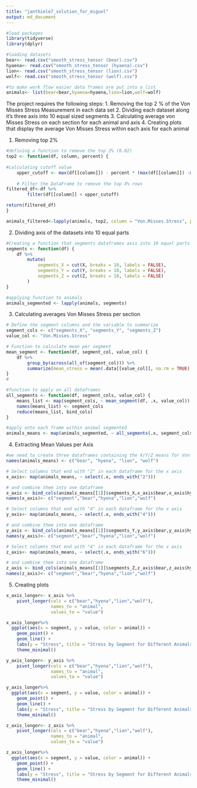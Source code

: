 ```yaml
---
title: "janthiele7_solution_for_miguel"
output: md_document
---
```


```r
#load packages
library(tidyverse)
library(dplyr)
```

```r
#loading datasets
bear<- read.csv("smooth_stress_tensor (bear).csv")
hyaena<- read.csv("smooth_stress_tensor (hyaena).csv")
lion<- read.csv("smooth_stress_tensor (lion).csv")
wolf<- read.csv("smooth_stress_tensor (wolf).csv")
```

```r
#to make work flow easier data frames are put into a list
animals<- list(bear=bear,hyaena=hyaena,lion=lion,wolf=wolf)
```


The project requires the following steps:
1. Removing the top 2 % of the Von Misses Stress Measurement in each data set
2. Dividing each dataset along it's three axis into 10 equal sized segments 
3. Calculating average von Misses Stress on each section for each animal and axis
4. Creating plots that display the average Von Misses Stress within each axis for each animal

1. Removing top 2% 
```r
#defining a function to remove the top 2% (0.02)
top2 <- function(df, column, percent) {
  
#calculating cutoff value 
    upper_cutoff <- max(df[[column]]) - percent * (max(df[[column]]) -min(df[[column]]))
    
    # Filter the DataFrame to remove the top X% rows
filtered_df<-df %>%
        filter(df[[column]] < upper_cutoff)

return(filtered_df)
}
```

```r
animals_filtered<-lapply(animals, top2, column = "Von.Misses.Stress", percent = 0.02)
```

2. Dividing axis of the datasets into 10 equal parts
```r
#Creating a function that segments dataframes axis into 10 equal parts
segments <- function(df) {
    df %>%
        mutate(
            segments_X = cut(X, breaks = 10, labels = FALSE),
            segments_Y = cut(Y, breaks = 10, labels = FALSE),
            segments_Z = cut(Z, breaks = 10, labels = FALSE)
        )
}
```

```r
#applying function to animals 
animals_segmented <- lapply(animals, segments)
```

3. Calculating averages Von Misses Stress per section

```r
# Define the segment columns and the variable to summarize
segment_cols <- c("segments_X", "segments_Y", "segments_Z")
value_col <- "Von.Misses.Stress"

# Function to calculate mean per segment
mean_segment <- function(df, segment_col, value_col) {
    df %>%
        group_by(across(all_of(segment_col))) %>%
        summarize(mean_stress = mean(.data[[value_col]], na.rm = TRUE), .groups = 'drop')
}
# 

```


```r
#function to apply on all dataframes
all_segments <- function(df, segment_cols, value_col) {
    means_list <- map(segment_cols, ~ mean_segment(df, .x, value_col))
    names(means_list) <- segment_cols
    reduce(means_list, bind_cols)
}

```

```r
#apply onto each frame within animal segmented
animals_means <- map(animals_segmented, ~ all_segments(.x, segment_cols, value_col))

```

4. Extracting Mean Values per Axis
```r
#we need to create three dataframes containing the X/Y/Z means for Von Misses Stress for each animal
names(animals_means) <- c("bear", "hyena", "lion", "wolf")

# Select columns that end with "2" in each dataframe for the x axis
x_axis<- map(animals_means, ~ select(.x, ends_with("2")))

# and combine them into one dataframe
x_axis <- bind_cols(animals_means[[1]]$segments_X,x_axis$bear,x_axis$hyena,x_axis$lion,x_axis$wolf)
names(x_axis)<- c("segment","bear","hyena","lion","wolf")

# Select columns that end with "4" in each dataframe for the x axis
y_axis<- map(animals_means, ~ select(.x, ends_with("4")))

# and combine them into one dataframe
y_axis <- bind_cols(animals_means[[1]]$segments_Y,y_axis$bear,y_axis$hyena,y_axis$lion,y_axis$wolf)
names(y_axis)<- c("segment","bear","hyena","lion","wolf")

# Select columns that end with "4" in each dataframe for the x axis
z_axis<- map(animals_means, ~ select(.x, ends_with("6")))

# and combine them into one dataframe
z_axis <- bind_cols(animals_means[[1]]$segments_Z,z_axis$bear,z_axis$hyena,z_axis$lion,z_axis$wolf)
names(z_axis)<- c("segment","bear","hyena","lion","wolf")

```

5. Creating plots
```r
x_axis_longer<- x_axis %>%
    pivot_longer(cols = c("bear","hyena","lion","wolf"),
                 names_to = "animal",
                 values_to = "value")

x_axis_longer%>%
  ggplot(aes(x = segment, y = value, color = animal)) +
    geom_point() +
    geom_line() +
    labs(y = "Stress", title = "Stress by Segment for Different Animals") +
    theme_minimal()
```
```r
y_axis_longer<- y_axis %>%
    pivot_longer(cols = c("bear","hyena","lion","wolf"),
                 names_to = "animal",
                 values_to = "value")

y_axis_longer%>%
  ggplot(aes(x = segment, y = value, color = animal)) +
    geom_point() +
    geom_line() +
    labs(y = "Stress", title = "Stress by Segment for Different Animals") +
    theme_minimal()

```

```r
z_axis_longer<- z_axis %>%
    pivot_longer(cols = c("bear","hyena","lion","wolf"),
                 names_to = "animal",
                 values_to = "value")

z_axis_longer%>%
  ggplot(aes(x = segment, y = value, color = animal)) +
    geom_point() +
    geom_line() +
    labs(y = "Stress", title = "Stress by Segment for Different Animals") +
    theme_minimal()
```



